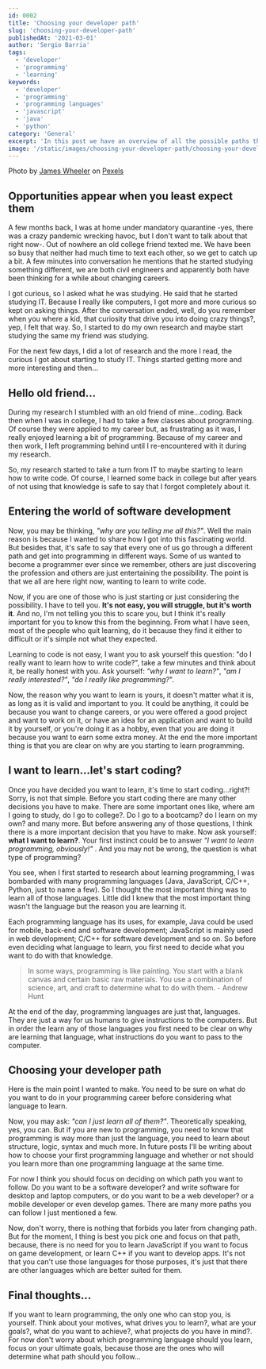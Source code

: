 ```yaml
---
id: 0002
title: 'Choosing your developer path'
slug: 'choosing-your-developer-path'
publishedAt: '2021-03-01'
author: 'Sergio Barria'
tags:
  - 'developer'
  - 'programming'
  - 'learning'
keywords:
  - 'developer'
  - 'programming'
  - 'programming languages'
  - 'javascript'
  - 'java'
  - 'python'
category: 'General'
excerpt: 'In this post we have an overview of all the possible paths that we can take as a developer'
image: '/static/images/choosing-your-developer-path/choosing-your-developer-path.jpg'
---
```


Photo by [James Wheeler](https://www.pexels.com/@souvenirpixels?utm_content=attributionCopyText&utm_medium=referral&utm_source=pexels) on [Pexels](https://www.pexels.com/photo/photo-of-pathway-surrounded-by-fir-trees-1578750/?utm_content=attributionCopyText&utm_medium=referral&utm_source=pexels)

## Opportunities appear when you least expect them

A few months back, I was at home under mandatory quarantine -yes, there was a crazy pandemic wrecking havoc, but I don't want to talk about that right now-. Out of nowhere an old college friend texted me. We have been so busy that neither had much time to text each other, so we get to catch up a bit. A few minutes into conversation he mentions that he started studying something different, we are both civil engineers and apparently both have been thinking for a while about changing careers.

I got curious, so I asked what he was studying. He said that he started studying IT. Because I really like computers, I got more and more curious so kept on asking things. After the conversation ended, well, do you remember when you where a kid, that curiosity that drive you into doing crazy things?, yep, I felt that way. So, I started to do my own research and maybe start studying the same my friend was studying.

For the next few days, I did a lot of research and the more I read, the curious I got about starting to study IT. Things started getting more and more interesting and then...

## Hello old friend...

During my research I stumbled with an old friend of mine...coding. Back then when I was in college, I had to take a few classes about programming. Of course they were applied to my career but, as frustrating as it was, I really enjoyed learning a bit of programming. Because of my career and then work, I left programming behind until I re-encountered with it during my research.

So, my research started to take a turn from IT to maybe starting to learn how to write code. Of course, I learned some back in college but after years of not using that knowledge is safe to say that I forgot completely about it.

## Entering the world of software development

Now, you may be thinking, _"why are you telling me all this?"_. Well the main reason is because I wanted to share how I got into this fascinating world. But besides that, it's safe to say that every one of us go through a different path and get into programming in different ways. Some of us wanted to become a programmer ever since we remember, others are just discovering the profession and others are just entertaining the possibility. The point is that we all are here right now, wanting to learn to write code.

Now, if you are one of those who is just starting or just considering the possibility. I have to tell you. **It's not easy, you will struggle, but it's worth it**. And no, I'm not telling you this to scare you, but I think it's really important for you to know this from the beginning. From what I have seen, most of the people who quit learning, do it because they find it either to difficult or it's simple not what they expected.

Learning to code is not easy, I want you to ask yourself this question: "do I really want to learn how to write code?", take a few minutes and think about it, be really honest with you. Ask yourself: _"why I want to learn?"_, _"am I really interested?"_, _"do I really like programming?_".

Now, the reason why you want to learn is yours, it doesn't matter what it is, as long as it is valid and important to you. It could be anything, it could be because you want to change careers, or you were offered a good project and want to work on it, or have an idea for an application and want to build it by yourself, or you're doing it as a hobby, even that you are doing it because you want to earn some extra money. At the end the more important thing is that you are clear on why are you starting to learn programming.

## I want to learn...let's start coding?

Once you have decided you want to learn, it's time to start coding...right?! Sorry, is not that simple. Before you start coding there are many other decisions you have to make. There are some important ones like, where am I going to study, do I go to college?. Do I go to a bootcamp? do I learn on my own? and many more.
But before answering any of those questions, I think there is a more important decision that you have to make. Now ask yourself: **what I want to learn?**. Your first instinct could be to answer _"I want to learn programming, obviously!"_ . And you may not be wrong, the question is what type of programming?

You see, when I first started to research about learning programming, I was bombarded with many programming languages (Java, JavaScript, C/C++, Python, just to name a few). So I thought the most important thing was to learn all of those languages. Little did I knew that the most important thing wasn't the language but the reason you are learning it.

Each programming language has its uses, for example, Java could be used for mobile, back-end and software development; JavaScript is mainly used in web development; C/C++ for software development and so on. So before even deciding what language to learn, you first need to decide what you want to do with that knowledge.

> In some ways, programming is like painting. You start with a blank canvas and certain basic raw materials. You use a combination of science, art, and craft to determine what to do with them. - Andrew Hunt

At the end of the day, programming languages are just that, languages. They are just a way for us humans to give instructions to the computers. But in order the learn any of those languages you first need to be clear on why are learning that language, what instructions do you want to pass to the computer.

## Choosing your developer path

Here is the main point I wanted to make. You need to be sure on what do you want to do in your programming career before considering what language to learn.

Now, you may ask: _"can I just learn all of them?"_. Theoretically speaking, yes, you can. But if you are new to programming, you need to know that programming is way more than just the language, you need to learn about structure, logic, syntax and much more. In future posts I'll be writing about how to choose your first programming language and whether or not should you learn more than one programming language at the same time.

For now I think you should focus on deciding on which path you want to follow. Do you want to be a software developer? and write software for desktop and laptop computers, or do you want to be a web developer? or a mobile developer or even develop games. There are many more paths you can follow I just mentioned a few.

Now, don't worry, there is nothing that forbids you later from changing path. But for the moment, I thing is best you pick one and focus on that path, because, there is no need for you to learn JavaScript if you want to focus on game development, or learn C++ if you want to develop apps. It's not that you can't use those languages for those purposes, it's just that there are other languages which are better suited for them.

## Final thoughts...

If you want to learn programming, the only one who can stop you, is yourself. Think about your motives, what drives you to learn?, what are your goals?, what do you want to achieve?, what projects do you have in mind?. For now don't worry about which programming language should you learn, focus on your ultimate goals, because those are the ones who will determine what path should you follow...
